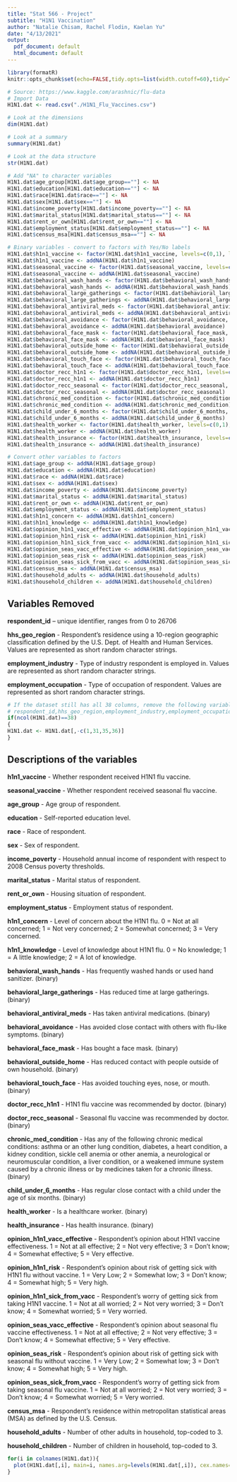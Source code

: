 ---
title: "Stat 566 - Project"
subtitle: "H1N1 Vaccination"
author: "Natalie Chisam, Rachel Flodin, Kaelan Yu"
date: "4/13/2021"
output:
  pdf_document: default
  html_document: default
---

```{r setup, include=FALSE}
library(formatR)
knitr::opts_chunk$set(echo=FALSE,tidy.opts=list(width.cutoff=60),tidy=TRUE)
```

```{r data}
# Source: https://www.kaggle.com/arashnic/flu-data
# Import Data
H1N1.dat <- read.csv("./H1N1_Flu_Vaccines.csv")

# Look at the dimensions
dim(H1N1.dat)
```

```{r introData}
# Look at a summary
summary(H1N1.dat)

# Look at the data structure
str(H1N1.dat)
```

```{r variableConv}
# Add "NA" to character variables
H1N1.dat$age_group[H1N1.dat$age_group==""] <- NA
H1N1.dat$education[H1N1.dat$education==""] <- NA
H1N1.dat$race[H1N1.dat$race==""] <- NA
H1N1.dat$sex[H1N1.dat$sex==""] <- NA
H1N1.dat$income_poverty[H1N1.dat$income_poverty==""] <- NA
H1N1.dat$marital_status[H1N1.dat$marital_status==""] <- NA
H1N1.dat$rent_or_own[H1N1.dat$rent_or_own==""] <- NA
H1N1.dat$employment_status[H1N1.dat$employment_status==""] <- NA
H1N1.dat$census_msa[H1N1.dat$census_msa==""] <- NA

# Binary variables - convert to factors with Yes/No labels
H1N1.dat$h1n1_vaccine <- factor(H1N1.dat$h1n1_vaccine, levels=c(0,1), labels=c("No", "Yes"), exclude=NULL)
H1N1.dat$h1n1_vaccine <- addNA(H1N1.dat$h1n1_vaccine)
H1N1.dat$seasonal_vaccine <- factor(H1N1.dat$seasonal_vaccine, levels=c(0,1), labels=c("No", "Yes"), exclude=NULL)
H1N1.dat$seasonal_vaccine <- addNA(H1N1.dat$seasonal_vaccine)
H1N1.dat$behavioral_wash_hands <- factor(H1N1.dat$behavioral_wash_hands, levels=c(0,1), labels=c("No", "Yes"), exclude=NULL)
H1N1.dat$behavioral_wash_hands <- addNA(H1N1.dat$behavioral_wash_hands)
H1N1.dat$behavioral_large_gatherings <- factor(H1N1.dat$behavioral_large_gatherings, levels=c(0,1), labels=c("No", "Yes"), exclude=NULL)
H1N1.dat$behavioral_large_gatherings <- addNA(H1N1.dat$behavioral_large_gatherings)
H1N1.dat$behavioral_antiviral_meds <- factor(H1N1.dat$behavioral_antiviral_meds, levels=c(0,1), labels=c("No", "Yes"), exclude=NULL)
H1N1.dat$behavioral_antiviral_meds <- addNA(H1N1.dat$behavioral_antiviral_meds)
H1N1.dat$behavioral_avoidance <- factor(H1N1.dat$behavioral_avoidance, levels=c(0,1), labels=c("No", "Yes"), exclude=NULL)
H1N1.dat$behavioral_avoidance <- addNA(H1N1.dat$behavioral_avoidance)
H1N1.dat$behavioral_face_mask <- factor(H1N1.dat$behavioral_face_mask, levels=c(0,1), labels=c("No", "Yes"), exclude=NULL)
H1N1.dat$behavioral_face_mask <- addNA(H1N1.dat$behavioral_face_mask)
H1N1.dat$behavioral_outside_home <- factor(H1N1.dat$behavioral_outside_home, levels=c(0,1), labels=c("No", "Yes"), exclude=NULL)
H1N1.dat$behavioral_outside_home <- addNA(H1N1.dat$behavioral_outside_home)
H1N1.dat$behavioral_touch_face <- factor(H1N1.dat$behavioral_touch_face, levels=c(0,1), labels=c("No", "Yes"), exclude=NULL)
H1N1.dat$behavioral_touch_face <- addNA(H1N1.dat$behavioral_touch_face)
H1N1.dat$doctor_recc_h1n1 <- factor(H1N1.dat$doctor_recc_h1n1, levels=c(0,1), labels=c("No", "Yes"), exclude=NULL)
H1N1.dat$doctor_recc_h1n1 <- addNA(H1N1.dat$doctor_recc_h1n1)
H1N1.dat$doctor_recc_seasonal <- factor(H1N1.dat$doctor_recc_seasonal, levels=c(0,1), labels=c("No", "Yes"), exclude=NULL)
H1N1.dat$doctor_recc_seasonal <- addNA(H1N1.dat$doctor_recc_seasonal)
H1N1.dat$chronic_med_condition <- factor(H1N1.dat$chronic_med_condition, levels=c(0,1), labels=c("No", "Yes"), exclude=NULL)
H1N1.dat$chronic_med_condition <- addNA(H1N1.dat$chronic_med_condition)
H1N1.dat$child_under_6_months <- factor(H1N1.dat$child_under_6_months, levels=c(0,1), labels=c("No", "Yes"), exclude=NULL)
H1N1.dat$child_under_6_months <- addNA(H1N1.dat$child_under_6_months)
H1N1.dat$health_worker <- factor(H1N1.dat$health_worker, levels=c(0,1), labels=c("No", "Yes"), exclude=NULL)
H1N1.dat$health_worker <- addNA(H1N1.dat$health_worker)
H1N1.dat$health_insurance <- factor(H1N1.dat$health_insurance, levels=c(0,1), labels=c("No", "Yes"), exclude=NULL)
H1N1.dat$health_insurance <- addNA(H1N1.dat$health_insurance)

# Convert other variables to factors
H1N1.dat$age_group <- addNA(H1N1.dat$age_group)
H1N1.dat$education <- addNA(H1N1.dat$education)
H1N1.dat$race <- addNA(H1N1.dat$race)
H1N1.dat$sex <- addNA(H1N1.dat$sex)
H1N1.dat$income_poverty <- addNA(H1N1.dat$income_poverty)
H1N1.dat$marital_status <- addNA(H1N1.dat$marital_status)
H1N1.dat$rent_or_own <- addNA(H1N1.dat$rent_or_own)
H1N1.dat$employment_status <- addNA(H1N1.dat$employment_status)
H1N1.dat$h1n1_concern <- addNA(H1N1.dat$h1n1_concern)
H1N1.dat$h1n1_knowledge <- addNA(H1N1.dat$h1n1_knowledge)
H1N1.dat$opinion_h1n1_vacc_effective <- addNA(H1N1.dat$opinion_h1n1_vacc_effective)
H1N1.dat$opinion_h1n1_risk <- addNA(H1N1.dat$opinion_h1n1_risk)
H1N1.dat$opinion_h1n1_sick_from_vacc <- addNA(H1N1.dat$opinion_h1n1_sick_from_vacc)
H1N1.dat$opinion_seas_vacc_effective <- addNA(H1N1.dat$opinion_seas_vacc_effective)
H1N1.dat$opinion_seas_risk <- addNA(H1N1.dat$opinion_seas_risk)
H1N1.dat$opinion_seas_sick_from_vacc <- addNA(H1N1.dat$opinion_seas_sick_from_vacc)
H1N1.dat$census_msa <- addNA(H1N1.dat$census_msa)
H1N1.dat$household_adults <- addNA(H1N1.dat$household_adults)
H1N1.dat$household_children <- addNA(H1N1.dat$household_children)
```

## Variables Removed

**respondent_id** – unique identifier, ranges from 0 to 26706

**hhs_geo_region** - Respondent's residence using a 10-region geographic classification defined by the U.S. Dept. of Health and Human Services. Values are represented as short random character strings.

**employment_industry** - Type of industry respondent is employed in. Values are represented as short random character strings.

**employment_occupation** - Type of occupation of respondent. Values are represented as short random character strings.


```{r removeVars}
# If the dataset still has all 38 columns, remove the following variables:
# respondent_id,hhs_geo_region,employment_industry,employment_occupation 
if(ncol(H1N1.dat)==38)
{
H1N1.dat <- H1N1.dat[,-c(1,31,35,36)]
}
```

## Descriptions of the variables

**h1n1_vaccine** - Whether respondent received H1N1 flu vaccine.

**seasonal_vaccine** - Whether respondent received seasonal flu vaccine.

**age_group** - Age group of respondent.

**education** - Self-reported education level.

**race** - Race of respondent.

**sex** - Sex of respondent.

**income_poverty** - Household annual income of respondent with respect to 2008 Census poverty thresholds.

**marital_status** - Marital status of respondent.

**rent_or_own** - Housing situation of respondent.

**employment_status** - Employment status of respondent.

**h1n1_concern** - Level of concern about the H1N1 flu.
0 = Not at all concerned; 1 = Not very concerned; 2 = Somewhat concerned; 3 = Very concerned.

**h1n1_knowledge** - Level of knowledge about H1N1 flu.
0 = No knowledge; 1 = A little knowledge; 2 = A lot of knowledge.

**behavioral_wash_hands** - Has frequently washed hands or used hand sanitizer. (binary)

**behavioral_large_gatherings** - Has reduced time at large gatherings. (binary)

**behavioral_antiviral_meds** - Has taken antiviral medications. (binary)

**behavioral_avoidance** - Has avoided close contact with others with flu-like symptoms. (binary)

**behavioral_face_mask** - Has bought a face mask. (binary)

**behavioral_outside_home** - Has reduced contact with people outside of own household. (binary)

**behavioral_touch_face** - Has avoided touching eyes, nose, or mouth. (binary)

**doctor_recc_h1n1** - H1N1 flu vaccine was recommended by doctor. (binary)

**doctor_recc_seasonal** - Seasonal flu vaccine was recommended by doctor. (binary)

**chronic_med_condition** - Has any of the following chronic medical conditions: asthma or an other lung condition, diabetes, a heart condition, a kidney condition, sickle cell anemia or other anemia, a neurological or neuromuscular condition, a liver condition, or a weakened immune system caused by a chronic illness or by medicines taken for a chronic illness. (binary)

**child_under_6_months** - Has regular close contact with a child under the age of six months. (binary)

**health_worker** - Is a healthcare worker. (binary)

**health_insurance** - Has health insurance. (binary)

**opinion_h1n1_vacc_effective** - Respondent's opinion about H1N1 vaccine effectiveness.
1 = Not at all effective; 2 = Not very effective; 3 = Don't know; 4 = Somewhat effective; 5 = Very effective.

**opinion_h1n1_risk** - Respondent's opinion about risk of getting sick with H1N1 flu without vaccine.
1 = Very Low; 2 = Somewhat low; 3 = Don't know; 4 = Somewhat high; 5 = Very high.

**opinion_h1n1_sick_from_vacc** - Respondent's worry of getting sick from taking H1N1 vaccine.
1 = Not at all worried; 2 = Not very worried; 3 = Don't know; 4 = Somewhat worried; 5 = Very worried.

**opinion_seas_vacc_effective** - Respondent's opinion about seasonal flu vaccine effectiveness.
1 = Not at all effective; 2 = Not very effective; 3 = Don't know; 4 = Somewhat effective; 5 = Very effective.

**opinion_seas_risk** - Respondent's opinion about risk of getting sick with seasonal flu without vaccine.
1 = Very Low; 2 = Somewhat low; 3 = Don't know; 4 = Somewhat high; 5 = Very high.

**opinion_seas_sick_from_vacc** - Respondent's worry of getting sick from taking seasonal flu vaccine.
1 = Not at all worried; 2 = Not very worried; 3 = Don't know; 4 = Somewhat worried; 5 = Very worried.

**census_msa** - Respondent's residence within metropolitan statistical areas (MSA) as defined by the U.S. Census.

**household_adults** - Number of other adults in household, top-coded to 3.

**household_children** - Number of children in household, top-coded to 3.


```{r EDA, fig.height=5, fig.width=8}
for(i in colnames(H1N1.dat)){
  plot(H1N1.dat[,i], main=i, names.arg=levels(H1N1.dat[,i]), cex.names=.7)
}
```
